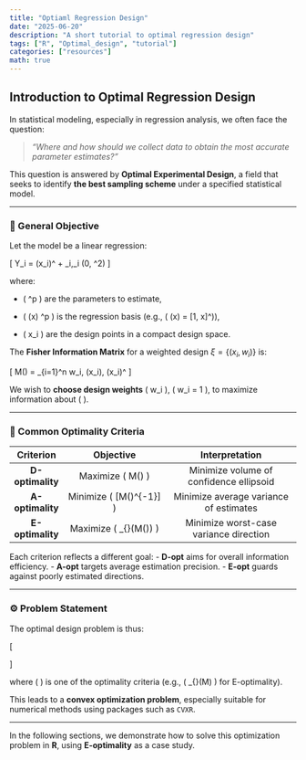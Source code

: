 ```yaml
---
title: "Optiaml Regression Design"
date: "2025-06-20"
description: "A short tutorial to optimal regression design"
tags: ["R", "Optimal_design", "tutorial"]
categories: ["resources"]
math: true
---
```


## Introduction to Optimal Regression Design

In statistical modeling, especially in regression analysis, we often face the question:

> *"Where and how should we collect data to obtain the most accurate parameter estimates?"*

This question is answered by **Optimal Experimental Design**, a field that seeks to identify **the best sampling scheme** under a specified statistical model.

---

### 🎯 General Objective

Let the model be a linear regression:

\[
Y_i = \mathbf{f}(x_i)^\top \boldsymbol{\beta} + \varepsilon_i,\quad \varepsilon_i \sim \mathcal{N}(0, \sigma^2)
\]

where:

+ \( \boldsymbol{\beta} \in \mathbb{R}^p \) are the parameters to estimate,

+  \( \mathbf{f}(x) \in \mathbb{R}^p \) is the regression basis (e.g., \( \mathbf{f}(x) = [1, x]^\top \)),

+ \( x_i \in \mathcal{X} \) are the design points in a compact design space.

The **Fisher Information Matrix** for a weighted design $\xi = \{(x_i, w_i)\}$ is:

\[
M(\xi) = \sum_{i=1}^n w_i\, \mathbf{f}(x_i)\, \mathbf{f}(x_i)^\top
\]

We wish to **choose design weights** \( w_i \geq 0 \), \( \sum w_i = 1 \), to maximize information about \( \boldsymbol{\beta} \).

---

### 🧮 Common Optimality Criteria

| Criterion        |           Objective                |        Interpretation                       |
|:----------------:|:----------------------------------:|:--------------------------------------------:|
| **D-optimality** | Maximize \( \det M(\xi) \)         | Minimize volume of confidence ellipsoid     |
| **A-optimality** | Minimize \( \operatorname{tr}[M(\xi)^{-1}] \) | Minimize average variance of estimates |
| **E-optimality** | Maximize \( \lambda_{\min}(M(\xi)) \) | Minimize worst-case variance direction   |
Each criterion reflects a different goal:
- **D-opt** aims for overall information efficiency.
- **A-opt** targets average estimation precision.
- **E-opt** guards against poorly estimated directions.

---

### ⚙️ Problem Statement

The optimal design problem is thus:

\[
\begin{aligned}
&\max_{w \in \mathbb{R}^n} && \Phi(M(w)) \\
&\text{s.t.} && w_i \geq 0,\quad \sum_{i=1}^n w_i = 1
\end{aligned}
\]

where \( \Phi \) is one of the optimality criteria (e.g., \( \lambda_{\min}(M) \) for E-optimality).

This leads to a **convex optimization problem**, especially suitable for numerical methods using packages such as `CVXR`.

---

In the following sections, we demonstrate how to solve this optimization problem in **R**, using **E-optimality** as a case study.
